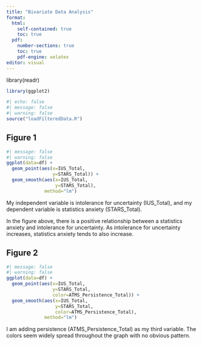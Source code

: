 ```yaml
---
title: "Bivariate Data Analysis"
format: 
  html: 
    self-contained: true
    toc: true             
  pdf: 
    number-sections: true 
    toc: true            
    pdf-engine: xelatex 
editor: visual
---
```


library(readr)

```r
library(ggplot2)
```

```r
#| echo: false
#| message: false
#| warning: false
source("loadFilteredData.R")
```

## Figure 1

```r
#| message: false
#| warning: false
ggplot(data=df) +
  geom_point(aes(x=IUS_Total, 
                 y=STARS_Total)) +
  geom_smooth(aes(x=IUS_Total, 
                  y=STARS_Total), 
              method="lm")
```

My independent variable is intolerance for uncertainty (IUS_Total), and my dependent variable is statistics anxiety (STARS_Total).

In the figure above, there is a positive relationship between a statistics anxiety and intolerance for uncertainty. As intolerance for uncertainty increases, statistics anxiety tends to also increase.

## Figure 2

```r
#| message: false
#| warning: false
ggplot(data=df) +
  geom_point(aes(x=IUS_Total, 
                 y=STARS_Total,
                 color=ATMS_Persistence_Total)) +
  geom_smooth(aes(x=IUS_Total, 
                  y=STARS_Total,
                  color=ATMS_Persistence_Total), 
              method="lm")
```

I am adding persistence (ATMS_Persistence_Total) as my third variable. The colors seem widely spread throughout the graph with no obvious pattern.
